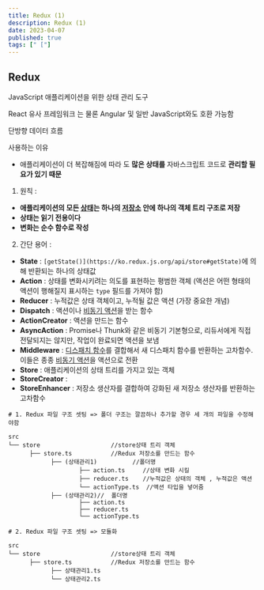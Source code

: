 ```yaml
---
title: Redux (1)
description: Redux (1)
date: 2023-04-07
published: true
tags: [" ["]
---
```


## Redux

JavaScript 애플리케이션을 위한 상태 관리 도구

React 유사 프레임워크 는 물론 Angular 및 일반 JavaScript와도 호환 가능함

단방향 데이터 흐름

사용하는 이유

- 애플리케이션이 더 복잡해짐에 따라 도 **많은 상태를** 자바스크립트 코드로 **관리할 필요가 있기 때문**

1. 원칙 :

- **애플리케이션의 모든 [상태](https://ko.redux.js.org/understanding/thinking-in-redux/glossary#%EC%83%81%ED%83%9C)는 하나의 [저장소](https://ko.redux.js.org/understanding/thinking-in-redux/glossary#%EC%A0%80%EC%9E%A5%EC%86%8C) 안에 하나의 객체 트리 구조로 저장**
- **상태는 읽기 전용이다**
- **변화는 순수 함수로 작성**

2. 간단 용어 :

- **State** : `[getState()](https://ko.redux.js.org/api/store#getState)`에 의해 반환되는 하나의 상태값
- **Action** : 상태를 변화시키려는 의도를 표현하는 평범한 객체 (액션은 어떤 형태의 액션이 행해질지 표시하는 `type` 필드를 가져야 함)
- **Reducer** : 누적값은 상태 객체이고, 누적될 값은 액션 (가장 중요한 개념)
- **Dispatch** : 액션이나 [비동기 액션](https://ko.redux.js.org/understanding/thinking-in-redux/glossary#%EB%B9%84%EB%8F%99%EA%B8%B0-%EC%95%A1%EC%85%98)을 받는 함수
- **ActionCreator** : 액션을 만드는 함수
- **AsyncAction** : Promise나 Thunk와 같은 비동기 기본형으로, 리듀서에게 직접 전달되지는 않지만, 작업이 완료되면 액션을 보냄
- **Middleware** : [디스패치 함수](https://ko.redux.js.org/understanding/thinking-in-redux/glossary#%EB%94%94%EC%8A%A4%ED%8C%A8%EC%B9%98-%ED%95%A8%EC%88%98)를 결합해서 새 디스패치 함수를 반환하는 고차함수. 이들은 종종 [비동기 액션](https://ko.redux.js.org/understanding/thinking-in-redux/glossary#%EB%B9%84%EB%8F%99%EA%B8%B0-%EC%95%A1%EC%85%98)을 액션으로 전환
- **Store** : 애플리케이션의 상태 트리를 가지고 있는 객체
- **StoreCreator** :
- **StoreEnhancer** : 저장소 생산자를 결합하여 강화된 새 저장소 생산자를 반환하는 고차함수

```
# 1. Redux 파일 구조 셋팅 => 폴더 구조는 깔끔하나 추가할 경우 세 개의 파일을 수정해야함

src
└── store                    //store상태 트리 객체
      ├── store.ts           //Redux 저장소를 만드는 함수
			├── (상태관리1)          //폴더명
					├── action.ts     //상태 변화 시킬
					├── reducer.ts    //누적값은 상태의 객체 , 누적값은 액션
					└── actionType.ts  //액션 타입을 넣어줌
			├── (상태관리2)//  폴더명
					├── action.ts
					├── reducer.ts
					└── actionType.ts

```

```
# 2. Redux 파일 구조 셋팅 => 모듈화

src
└── store                    //store상태 트리 객체
      ├── store.ts           //Redux 저장소를 만드는 함수
			├── 상태관리1.ts
			└── 상태관리2.ts

```
